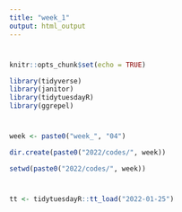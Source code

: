 ```yaml
---
title: "week_1"
output: html_output
---
```


#
```r
knitr::opts_chunk$set(echo = TRUE)

library(tidyverse)
library(janitor)
library(tidytuesdayR)
library(ggrepel)
```

#
```r
week <- paste0("week_", "04")

dir.create(paste0("2022/codes/", week))

setwd(paste0("2022/codes/", week))
```

#
```r
tt <- tidytuesdayR::tt_load("2022-01-25")
```

